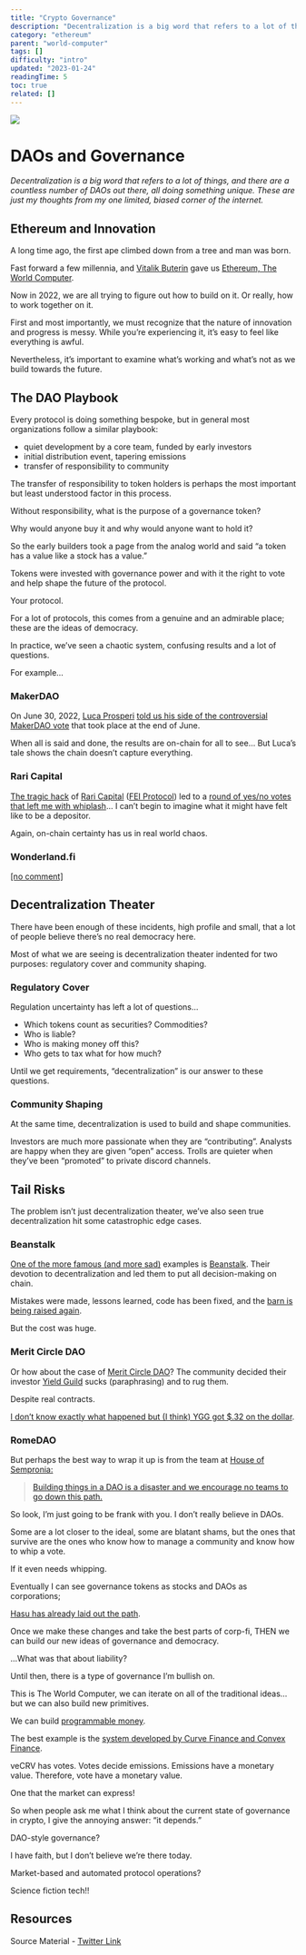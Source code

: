 ```yaml
---
title: "Crypto Governance"
description: "Decentralization is a big word that refers to a lot of things, and there are a countless number of DAOs out there, all doing something unique."
category: "ethereum"
parent: "world-computer"
tags: []
difficulty: "intro"
updated: "2023-01-24"
readingTime: 5
toc: true
related: []
---
```


![](/images/governance-1.png)

# DAOs and Governance

*Decentralization is a big word that refers to a lot of things, and there are a countless number of DAOs out there, all doing something unique. These are just my thoughts from my one limited, biased corner of the internet.*

## Ethereum and Innovation

A long time ago, the first ape climbed down from a tree and man was born.

Fast forward a few millennia, and [Vitalik Buterin](https://twitter.com/VitalikButerin) gave us [Ethereum, The World Computer](/ethereum/world-computer).

Now in 2022, we are all trying to figure out how to build on it. Or really, how to work together on it.

First and most importantly, we must recognize that the nature of innovation and progress is messy. While you’re experiencing it, it’s easy to feel like everything is awful. 

Nevertheless, it’s important to examine what’s working and what’s not as we build towards the future.

## The DAO Playbook

Every protocol is doing something bespoke, but in general most organizations follow a similar playbook: 

*   quiet development by a core team, funded by early investors
*   initial distribution event, tapering emissions
*   transfer of responsibility to community

The transfer of responsibility to token holders is perhaps the most important but least understood factor in this process. 

Without responsibility, what is the purpose of a governance token? 

Why would anyone buy it and why would anyone want to hold it?

So the early builders took a page from the analog world and said “a token has a value like a stock has a value.” 

Tokens were invested with governance power and with it the right to vote and help shape the future of the protocol. 

Your protocol.

For a lot of protocols, this comes from a genuine and an admirable place; these are the ideas of democracy. 

In practice, we’ve seen a chaotic system, confusing results and a lot of questions. 

For example…

### MakerDAO

On June 30, 2022, [Luca Prosperi](https://twitter.com/LucaProsperi) [told us his side of the controversial MakerDAO vote](https://dirtroads.substack.com/p/-42-valkyrie-makerdao-and-our-side?r=k87cd&s=w&utm_campaign=post&utm_medium=web) that took place at the end of June.

When all is said and done, the results are on-chain for all to see… But Luca’s tale shows the chain doesn’t capture everything.

### Rari Capital

[The tragic hack](https://www.coindesk.com/business/2022/04/30/defi-lender-rari-capitalfei-loses-80m-in-hack/) of [Rari Capital](https://www.rari.capital/) ([FEI Protocol](https://fei.money/)) led to a [round of yes/no votes that left me with whiplash](https://decrypt.co/110102/tribe-dao-votes-repay-rari-capital-hack-victims-again)… I can’t begin to imagine what it might have felt like to be a depositor.

Again, on-chain certainty has us in real world chaos.

### Wonderland.fi

[\[no comment\]](https://www.theblock.co/post/155433/wonderland-passes-vote-to-invest-25-million-in-sifu-vision?utm_source=twitter&utm_medium=social)

## Decentralization Theater

There have been enough of these incidents, high profile and small, that a lot of people believe there’s no real democracy here.

Most of what we are seeing is decentralization theater indented for two purposes: regulatory cover and community shaping.

### Regulatory Cover

Regulation uncertainty has left a lot of questions… 

*   Which tokens count as securities? Commodities?
*   Who is liable?
*   Who is making money off this?
*   Who gets to tax what for how much?

Until we get requirements, “decentralization” is our answer to these questions.

### Community Shaping

At the same time, decentralization is used to build and shape communities. 

Investors are much more passionate when they are “contributing”. Analysts are happy when they are given “open” access. Trolls are quieter when they’ve been “promoted” to private discord channels.

## Tail Risks

The problem isn’t just decentralization theater, we’ve also seen true decentralization hit some catastrophic edge cases.

### Beanstalk

[One of the more famous (and more sad)](https://www.theverge.com/2022/4/18/23030754/beanstalk-cryptocurrency-hack-182-million-dao-voting) examples is [Beanstalk](https://bean.money/). Their devotion to decentralization and led them to put all decision-making on chain.

Mistakes were made, lessons learned, code has been fixed, and the [barn is being raised again](https://www.coindesk.com/business/2022/06/02/beanstalk-stablecoin-protocol-barn-raise-aims-to-restore-77m-in-lost-funds/).

But the cost was huge.

### Merit Circle DAO

Or how about the case of [Merit Circle DAO](https://meritcircle.io/)? The community decided their investor [Yield Guild](https://yieldguild.io/) sucks (paraphrasing) and to rug them. 

Despite real contracts.

[I don’t know exactly what happened but (I think) YGG got $.32 on the dollar](https://twitter.com/itstimconnors/status/1536734104422522881).

### RomeDAO

But perhaps the best way to wrap it up is from the team at [House of Sempronia:](https://twitter.com/housesempronia)

> [Building things in a DAO is a disaster and we encourage no teams to go down this path.](https://blockworks.co/news/house-of-sempronias-departure-from-dao-sparks-further-concerns-over-dao-governance)

So look, I’m just going to be frank with you. I don’t really believe in DAOs. 

Some are a lot closer to the ideal, some are blatant shams, but the ones that survive are the ones who know how to manage a community and know how to whip a vote. 

If it even needs whipping.

Eventually I can see governance tokens as stocks and DAOs as corporations;

[Hasu has already laid out the path](https://twitter.com/hasufl/status/1542196610775629824).

Once we make these changes and take the best parts of corp-fi, THEN we can build our new ideas of governance and democracy.

…What was that about liability?

Until then, there is a type of governance I’m bullish on. 

This is The World Computer, we can iterate on all of the traditional ideas… but we can also build new primitives. 

We can build [programmable money](/ethereum/programmable-money).

The best example is the [system developed by Curve Finance and Convex Finance](/ethereum/ve-tokens).  

veCRV has votes. Votes decide emissions. Emissions have a monetary value. Therefore, vote have a monetary value.

One that the market can express!

So when people ask me what I think about the current state of governance in crypto, I give the annoying answer: “it depends.” 

DAO-style governance? 

I have faith, but I don’t believe we’re there today.

Market-based and automated protocol operations? 

Science fiction tech!!

## Resources

Source Material - [Twitter Link](https://twitter.com/logarithmicrex/status/1548000445381062656)
